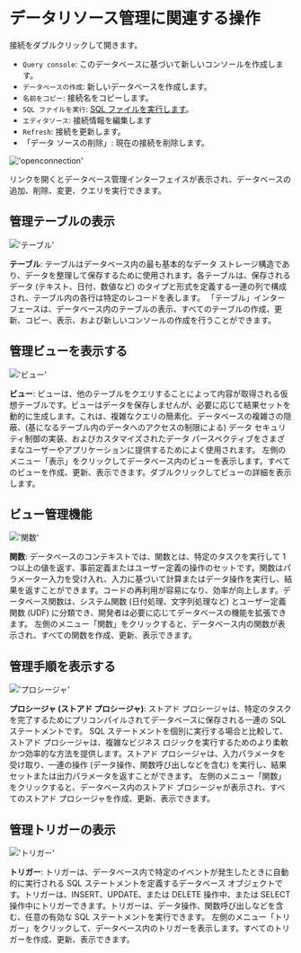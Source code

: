 # データリソース管理に関連する操作

接続をダブルクリックして開きます。
- `Query console`: このデータベースに基づいて新しいコンソールを作成します。
- `データベースの作成`: 新しいデータベースを作成します。
- `名前をコピー`: 接続名をコピーします。
- `SQL ファイルを実行`: [SQL ファイルを実行します](http://docs.chat2db.ai/ja-JP/docs/connection-manage/export-import#%E3%83%87%E3%83%BC%E3%82%BF%E3%83%99%E3%83%BC%E3%82%B9%E5%85%A8%E4%BD%93%E3%82%92%E3%82%A4%E3%83%B3%E3%83%9D%E3%83%BC%E3%83%88%E3%81%99%E3%82%8B)。
- `エディタソース`: 接続情報を編集します
- `Refresh`: 接続を更新します。
- 「データ ソースの削除」: 現在の接続を削除します。

!['openconnection'](/image/connection-manage/openconnection.png)

リンクを開くとデータベース管理インターフェイスが表示され、データベースの追加、削除、変更、クエリを実行できます。

## 管理テーブルの表示
!['テーブル'](/image/connection-manage/tables.png)

**テーブル**: テーブルはデータベース内の最も基本的なデータ ストレージ構造であり、データを整理して保存するために使用されます。各テーブルは、保存されるデータ (テキスト、日付、数値など) のタイプと形式を定義する一連の列で構成され、テーブル内の各行は特定のレコードを表します。
「テーブル」インターフェースは、データベース内のテーブルの表示、すべてのテーブルの作成、更新、コピー、表示、および新しいコンソールの作成を行うことができます。

## 管理ビューを表示する
!['ビュー'](/image/connection-manage/views.png)

**ビュー**: ビューは、他のテーブルをクエリすることによって内容が取得される仮想テーブルです。ビューはデータを保存しませんが、必要に応じて結果セットを動的に生成します。これは、複雑なクエリの簡素化、データベースの複雑さの隠蔽、(基になるテーブル内のデータへのアクセスの制限による) データ セキュリティ制御の実装、およびカスタマイズされたデータ パースペクティブをさまざまなユーザーやアプリケーションに提供するためによく使用されます。
左側のメニュー「表示」をクリックしてデータベース内のビューを表示します。すべてのビューを作成、更新、表示できます。ダブルクリックしてビューの詳細を表示します。

## ビュー管理機能
!['関数'](/image/connection-manage/functions.png)

**関数**: データベースのコンテキストでは、関数とは、特定のタスクを実行して 1 つ以上の値を返す、事前定義またはユーザー定義の操作のセットです。関数はパラメーター入力を受け入れ、入力に基づいて計算またはデータ操作を実行し、結果を返すことができます。コードの再利用が容易になり、効率が向上します。データベース関数は、システム関数 (日付処理、文字列処理など) とユーザー定義関数 (UDF) に分類でき、開発者は必要に応じてデータベースの機能を拡張できます。
左側のメニュー「関数」をクリックすると、データベース内の関数が表示され、すべての関数を作成、更新、表示できます。

## 管理手順を表示する
!['プロシージャ'](/image/connection-manage/procedures.png)

**プロシージャ (ストアド プロシージャ)**: ストアド プロシージャは、特定のタスクを完了するためにプリコンパイルされてデータベースに保存される一連の SQL ステートメントです。 SQL ステートメントを個別に実行する場合と比較して、ストアド プロシージャは、複雑なビジネス ロジックを実行するためのより柔軟かつ効率的な方法を提供します。ストアド プロシージャは、入力パラメータを受け取り、一連の操作 (データ操作、関数呼び出しなどを含む) を実行し、結果セットまたは出力パラメータを返すことができます。
左側のメニュー「関数」をクリックすると、データベース内のストアド プロシージャが表示され、すべてのストアド プロシージャを作成、更新、表示できます。

## 管理トリガーの表示
!['トリガー'](/image/connection-manage/triggers.png)

**トリガー**: トリガーは、データベース内で特定のイベントが発生したときに自動的に実行される SQL ステートメントを定義するデータベース オブジェクトです。トリガーは、INSERT、UPDATE、または DELETE 操作中、または SELECT 操作中にトリガーできます。トリガーは、データ操作、関数呼び出しなどを含む、任意の有効な SQL ステートメントを実行できます。
左側のメニュー「トリガー」をクリックして、データベース内のトリガーを表示します。すべてのトリガーを作成、更新、表示できます。